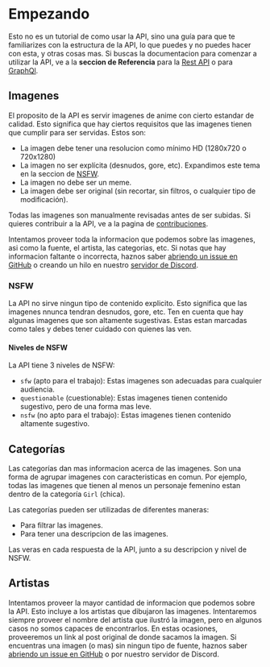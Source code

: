 # Empezando

Esto no es un tutorial de como usar la API, sino una guía para que te familiarizes con la estructura de la API, lo que puedes y no puedes hacer con esta, y otras cosas mas. Si buscas la documentacion para comenzar a utilizar la API, ve a la **seccion de Referencia** para la [Rest API](/docs/rest-api/reference) o para [GraphQl](/docs/graphql/reference).

## Imagenes

El proposito de la API es servir imagenes de anime con cierto estandar de calidad. Esto significa que hay ciertos requisitos que las imagenes tienen que cumplir para ser servidas. Estos son:

  * La imagen debe tener una resolucion como mínimo HD (1280x720 o 720x1280)
  * La imagen no ser explícita (desnudos, gore, etc). Expandimos este tema en la seccion de [NSFW](#nsfw).
  * La imagen no debe ser un meme.
  * La imagen debe ser original (sin recortar, sin filtros, o cualquier tipo de modificación).

Todas las imagenes son manualmente revisadas antes de ser subidas. Si quieres contribuir a la API, ve a la pagina de [contribuciones](/docs/contributing).

Intentamos proveer toda la informacion que podemos sobre las imagenes, asi como la fuente, el artista, las categorias, etc. Si notas que hay informacion faltante o incorrecta, haznos saber [abriendo un issue en GitHub](https://github.com/Nekidev/nekos-api/issues/new/choose) o creando un hilo en nuestro [servidor de Discord](https://discord.gg/b9Fv3kEfXc).

### NSFW

La API no sirve ningun tipo de contenido explicito. Esto significa que las imagenes nnunca tendran desnudos, gore, etc. Ten en cuenta que hay algunas imagenes que son altamente sugestivas. Estas estan marcadas como tales y debes tener cuidado con quienes las ven.

#### Niveles de NSFW

La API tiene 3 niveles de NSFW:

  * `sfw` (apto para el trabajo): Estas imagenes son adecuadas para cualquier audiencia.
  * `questionable` (cuestionable): Estas imagenes tienen contenido sugestivo, pero de una forma mas leve.
  * `nsfw` (no apto para el trabajo): Estas imagenes tienen contenido altamente sugestivo.

## Categorías

Las categorías dan mas informacion acerca de las imagenes. Son una forma de agrupar imagenes con caracteristicas en comun. Por ejemplo, todas las imagenes que tienen al menos un personaje femenino estan dentro de la categoría `Girl` (chica).

Las categorías pueden ser utilizadas de diferentes maneras:

  * Para filtrar las imagenes.
  * Para tener una descripcion de las imagenes.

Las veras en cada respuesta de la API, junto a su descripcion y nivel de NSFW.

## Artistas

Intentamos proveer la mayor cantidad de informacion que podemos sobre la API. Esto incluye a los artistas que dibujaron las imagenes. Intentaremos siempre proveer el nombre del artista que ilustró la imagen, pero en algunos casos no somos capaces de encontrarlos. En estas ocasiones, proveeremos un link al post original de donde sacamos la imagen. Si encuentras una imagen (o mas) sin ningun tipo de fuente, haznos saber [abriendo un issue en GitHub](https://github.com/Nekidev/Nekos-API/issues/new) o por nuestro servidor de Discord.